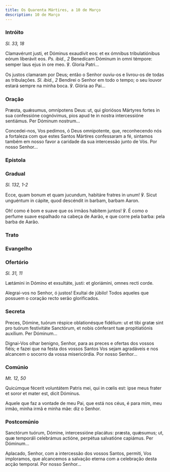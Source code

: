 ```yaml
---
title: Os Quarenta Mártires, a 10 de Março
description: 10 de Março
---
```


### Intróito

<em>Sl. 33, 18</em>

<div class="side-by-side not-content">

Clamavérunt justi, et Dóminus exaudívit eos: et ex ómnibus tribulatiónibus eórum liberávit eos. <em>Ps. ibid., 2</em> Benedícam Dóminum in omni témpore: semper laus ejus in ore meo. ℣. Gloria Patri...

Os justos clamaram por Deus; então o Senhor ouviu-os e livrou-os de todas as tribulações. <em>Sl. ibid., 2</em> Bendirei o Senhor em todo o tempo; o seu louvor estará sempre na minha boca. ℣. Glória ao Pai...

</div>

### Oração

<div class="side-by-side not-content">

Præsta, quǽsumus, omnípotens Deus: ut, qui gloriósos Mártyres fortes in sua confessióne cognóvimus, pios apud te in nostra intercessióne sentiámus. Per Dóminum nostrum...

Concedei-nos, Vos pedimos, ó Deus omnipotente, que, reconhecendo nós a fortaleza com que estes Santos Mártires confessaram a fé, sintamos também em nosso favor a caridade da sua intercessão junto de Vós. Por nosso Senhor...

</div>

### Epístola


<LinkCard
  href="/missal/santos/01-10#epístola"
  title="S. S. Fabião e Sebastião, Márts"
/>

### Gradual

<em>Sl. 132, 1-2</em>

<div class="side-by-side not-content">

Ecce, quam bonum et quam jucundum, habitáre fratres in unum! ℣. Sicut unguéntum in cápite, quod descéndit in barbam, barbam Aaron.

Oh! como é bom e suave que os irmãos habitem juntos! ℣. É como o perfume suave espalhado na cabeça de Aarão, e que corre pela barba: pela barba de Aarão.

</div>

### Trato

<LinkCard
  href="/missal/comum/6muitosmartires1#trato"
  title="Muitos Mártires - Missa Intret in"
/>

### Evangelho

<LinkCard
  href="/missal/comum/6muitosmartires1#evangelho"
  title="Muitos Mártires - Missa Intret in"
/>

### Ofertório

<em>Sl. 31, 11</em>

<div class="side-by-side not-content">

Lætámini in Dómino et exsultáte, justi: et gloriámini, omnes recti corde.

Alegrai-vos no Senhor, ó justos! Exultai de júbilo! Todos aqueles que possuem o coração recto serão glorificados.

</div>

### Secreta

<div class="side-by-side not-content">

Preces, Dómine, tuórum réspice oblationésque fidélium: ut et tibi gratæ sint pro tuórum festivitáte Sanctórum, et nobis cónferant tuæ propitiatiónis auxílium. Per Dóminum...

Dignai-Vos olhar benigno, Senhor, para as preces e ofertas dos vossos fiéis; e fazei que na festa dos vossos Santos Vos sejam agradáveis e nos alcancem o socorro da vossa misericórdia. Por nosso Senhor...

</div>

### Comúnio

<em>Mt. 12, 50</em>

<div class="side-by-side not-content">

Quicúmque fécerit voluntátem Patris mei, qui in cœlis est: ipse meus frater et soror et mater est, dicit Dóminus.

Aquele que faz a vontade de meu Pai, que está nos céus, é para mim, meu irmão, minha irmã e minha mãe: diz o Senhor.

</div>

### Postcomúnio

<div class="side-by-side not-content">

Sanctórum tuórum, Dómine, intercessióne placátus: præsta, quǽsumus; ut, quæ temporáli celebrámus actióne, perpétua salvatióne capiámus. Per Dóminum...

Aplacado, Senhor, com a intercessão dos vossos Santos, permiti, Vos imploramos, que alcancemos a salvação eterna com a celebração desta acção temporal. Por nosso Senhor...

</div>
